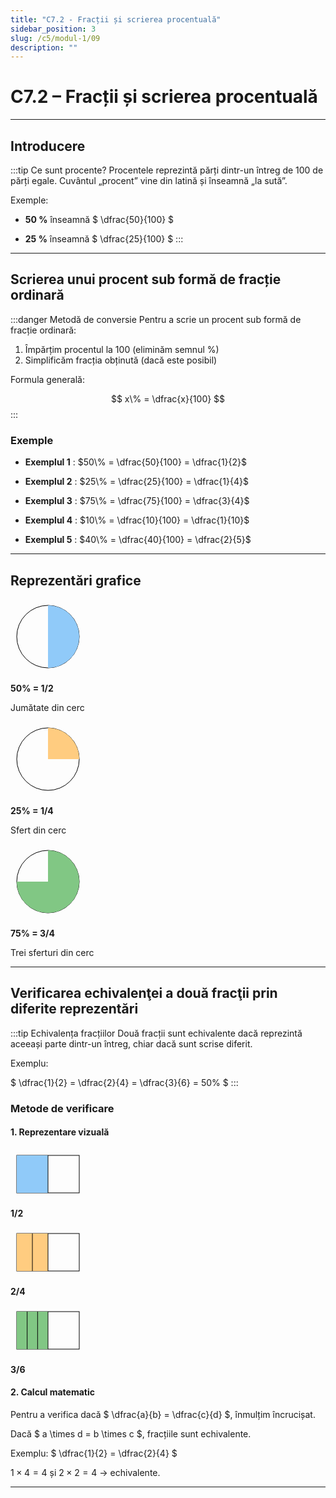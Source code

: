 ```yaml
---
title: "C7.2 - Fracții și scrierea procentuală"
sidebar_position: 3
slug: /c5/modul-1/09
description: ""
---
```


# C7.2 – Fracții și scrierea procentuală

---

## Introducere

:::tip Ce sunt procente?
Procentele reprezintă părți dintr-un întreg de 100 de părți egale. Cuvântul „procent” vine din latină și înseamnă „la sută”.

Exemple:

- **50 %** înseamnă $ \dfrac{50}{100} $

- **25 %** înseamnă $ \dfrac{25}{100} $
:::

---

## Scrierea unui procent sub formă de fracție ordinară

:::danger Metodă de conversie
Pentru a scrie un procent sub formă de fracție ordinară:

1. Împărțim procentul la 100 (eliminăm semnul %)
2. Simplificăm fracția obținută (dacă este posibil)

Formula generală:

$$
x\% = \dfrac{x}{100}
$$
:::

### Exemple

- **Exemplul 1** : $50\% = \dfrac{50}{100} = \dfrac{1}{2}$

- **Exemplul 2** : $25\% = \dfrac{25}{100} = \dfrac{1}{4}$

- **Exemplul 3** : $75\% = \dfrac{75}{100} = \dfrac{3}{4}$

- **Exemplul 4** : $10\% = \dfrac{10}{100} = \dfrac{1}{10}$

- **Exemplul 5** : $40\% = \dfrac{40}{100} = \dfrac{2}{5}$

---

## Reprezentări grafice

<div style={{display:'flex',flexDirection:'row',gap:'2rem',alignItems:'center',justifyContent:'center',flexWrap:'wrap'}}>

<div style={{textAlign:'center'}}>
<svg width="120" height="120" viewBox="0 0 120 120">
  <circle cx="60" cy="60" r="50" fill="none" stroke="black" strokeWidth="2"/>
  <path d="M 60 10 A 50 50 0 0 1 60 110 L 60 60 Z" fill="#90caf9"/>
</svg>
<p><strong>50% = 1/2</strong></p>
<p>Jumătate din cerc</p>
</div>

<div style={{textAlign:'center'}}>
<svg width="120" height="120" viewBox="0 0 120 120">
  <circle cx="60" cy="60" r="50" fill="none" stroke="black" strokeWidth="2"/>
  <path d="M 60 10 A 50 50 0 0 1 110 60 L 60 60 Z" fill="#ffcc80"/>
</svg>
<p><strong>25% = 1/4</strong></p>
<p>Sfert din cerc</p>
</div>

<div style={{textAlign:'center'}}>
<svg width="120" height="120" viewBox="0 0 120 120">
  <circle cx="60" cy="60" r="50" fill="none" stroke="black" strokeWidth="2"/>
  <path d="M 60 10 A 50 50 0 1 1 60 110 A 50 50 0 0 1 10 60 L 60 60 Z" fill="#81c784"/>
</svg>
<p><strong>75% = 3/4</strong></p>
<p>Trei sferturi din cerc</p>
</div>

</div>

---

## Verificarea echivalenţei a două fracţii prin diferite reprezentări

:::tip Echivalența fracțiilor
Două fracții sunt echivalente dacă reprezintă aceeași parte dintr-un întreg, chiar dacă sunt scrise diferit.

Exemplu:  

$ \dfrac{1}{2} = \dfrac{2}{4} = \dfrac{3}{6} = 50\% $
:::

### Metode de verificare

#### 1. Reprezentare vizuală

<div style={{display:'flex',flexDirection:'row',gap:'2rem',alignItems:'center',justifyContent:'center',flexWrap:'wrap'}}>

<div style={{textAlign:'center'}}>
<svg width="120" height="80" viewBox="0 0 120 80">
  <rect x="10" y="10" width="100" height="60" fill="none" stroke="black" strokeWidth="2"/>
  <rect x="10" y="10" width="50" height="60" fill="#90caf9"/>
  <line x1="60" y1="10" x2="60" y2="70" stroke="black" strokeWidth="2"/>
</svg>
<p><strong>1/2</strong></p>
</div>

<div style={{textAlign:'center'}}>
<svg width="120" height="80" viewBox="0 0 120 80">
  <rect x="10" y="10" width="100" height="60" fill="none" stroke="black" strokeWidth="2"/>
  <rect x="10" y="10" width="25" height="60" fill="#ffcc80"/>
  <rect x="35" y="10" width="25" height="60" fill="#ffcc80"/>
  <line x1="35" y1="10" x2="35" y2="70" stroke="black" strokeWidth="1"/>
  <line x1="60" y1="10" x2="60" y2="70" stroke="black" strokeWidth="2"/>
</svg>
<p><strong>2/4</strong></p>
</div>

<div style={{textAlign:'center'}}>
<svg width="120" height="80" viewBox="0 0 120 80">
  <rect x="10" y="10" width="100" height="60" fill="none" stroke="black" strokeWidth="2"/>
  <rect x="10" y="10" width="16.67" height="60" fill="#81c784"/>
  <rect x="26.67" y="10" width="16.67" height="60" fill="#81c784"/>
  <rect x="43.34" y="10" width="16.67" height="60" fill="#81c784"/>
  <line x1="26.67" y1="10" x2="26.67" y2="70" stroke="black" strokeWidth="1"/>
  <line x1="43.34" y1="10" x2="43.34" y2="70" stroke="black" strokeWidth="1"/>
  <line x1="60" y1="10" x2="60" y2="70" stroke="black" strokeWidth="2"/>
</svg>
<p><strong>3/6</strong></p>
</div>

</div>

#### 2. Calcul matematic

Pentru a verifica dacă $ \dfrac{a}{b} = \dfrac{c}{d} $, înmulțim încrucișat.  

Dacă $ a \times d = b \times c $, fracțiile sunt echivalente.

Exemplu: $ \dfrac{1}{2} = \dfrac{2}{4} $  

$1 \times 4 = 4$ și $2 \times 2 = 4$ → echivalente.

---
